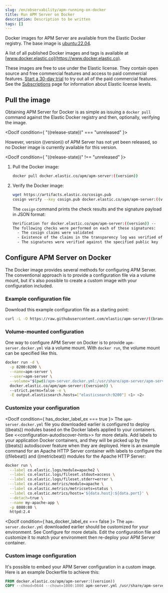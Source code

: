 ```yaml
---
slug: /en/observability/apm-running-on-docker
title: Run APM Server on Docker
description: Description to be written
tags: []
---
```


<div id="apm-running-on-docker"></div>

Docker images for APM Server are available from the Elastic Docker
registry. The base image is [ubuntu:22.04](https://hub.docker.com/_/ubuntu).

A list of all published Docker images and tags is available at
[www.docker.elastic.co](https://www.docker.elastic.co).

These images are free to use under the Elastic license. They contain open source
and free commercial features and access to paid commercial features.
[Start a 30-day trial](((kibana-ref))/managing-licenses.html) to try out all of the
paid commercial features. See the
[Subscriptions](https://www.elastic.co/subscriptions) page for information about
Elastic license levels.

<div id="pull_the_image"></div>

## Pull the image

Obtaining APM Server for Docker is as simple as issuing a `docker pull` command
against the Elastic Docker registry and then, optionally, verifying the image.

<DocIf condition={ "((release-state))" === "unreleased" }>

However, version ((version)) of APM Server has not yet been
released, so no Docker image is currently available for this version.

</DocIf>

<DocIf condition={ "((release-state))" !== "unreleased" }>

1. Pull the Docker image:

    ```sh
    docker pull docker.elastic.co/apm/apm-server:((version))
    ```

1. Verify the Docker image:

    ```sh
    wget https://artifacts.elastic.co/cosign.pub
    cosign verify --key cosign.pub docker.elastic.co/apm/apm-server:((version))
    ```

    The `cosign` command prints the check results and the signature payload in JSON format:

    ```sh
    Verification for docker.elastic.co/apm/apm-server:((version)) --
    The following checks were performed on each of these signatures:
      - The cosign claims were validated
      - Existence of the claims in the transparency log was verified offline
      - The signatures were verified against the specified public key
    ```

</DocIf>

<div id="configure_apm_server_on_docker"></div>

## Configure APM Server on Docker

The Docker image provides several methods for configuring APM Server. The
conventional approach is to provide a configuration file via a volume mount, but
it's also possible to create a custom image with your
configuration included.

<div id="example_configuration_file"></div>

### Example configuration file

Download this example configuration file as a starting point:

```sh
curl -L -O https://raw.githubusercontent.com/elastic/apm-server/((branch))/apm-server.docker.yml
```

<div id="volume-mounted_configuration"></div>

### Volume-mounted configuration

One way to configure APM Server on Docker is to provide `apm-server.docker.yml` via a volume mount.
With `docker run`, the volume mount can be specified like this.

```sh
docker run -d \
  -p 8200:8200 \
  --name=apm-server \
  --user=apm-server \
  --volume="$(pwd)/apm-server.docker.yml:/usr/share/apm-server/apm-server.yml:ro" \
  docker.elastic.co/apm/apm-server:((version)) \
  --strict.perms=false -e \
  -E output.elasticsearch.hosts=["elasticsearch:9200"] <1> <2>
```

<div id="customize_your_configuration"></div>

### Customize your configuration


<DocIf condition={ has_docker_label_ex === true }>
The `apm-server.docker.yml` file you downloaded earlier is configured to deploy ((beats)) modules based on the Docker labels applied to your containers.  See \<\<configuration-autodiscover-hints>> for more details. Add labels to your application Docker containers, and they will be picked up by the ((beats)) autodiscover feature when they are deployed.  Here is an example command for an Apache HTTP Server container with labels to configure the ((filebeat)) and ((metricbeat)) modules for the Apache HTTP Server:

```sh
docker run \
  --label co.elastic.logs/module=apache2 \
  --label co.elastic.logs/fileset.stdout=access \
  --label co.elastic.logs/fileset.stderr=error \
  --label co.elastic.metrics/module=apache \
  --label co.elastic.metrics/metricsets=status \
  --label co.elastic.metrics/hosts='${data.host}:${data.port}' \
  --detach=true \
  --name my-apache-app \
  -p 8080:80 \
  httpd:2.4
```
</DocIf>

<DocIf condition={ has_docker_label_ex === false }>
The `apm-server.docker.yml` downloaded earlier should be customized for your environment. See <DocLink slug="/en/observability/apm-configuring-howto-apm-server">Configure</DocLink> for more details. Edit the configuration file and customize it to match your environment then re-deploy your APM Server container.
</DocIf>

<div id="custom_image_configuration"></div>

### Custom image configuration

It's possible to embed your APM Server configuration in a custom image.
Here is an example Dockerfile to achieve this:

```dockerfile
FROM docker.elastic.co/apm/apm-server:((version))
COPY --chmod=0644 --chown=1000:1000 apm-server.yml /usr/share/apm-server/apm-server.yml
```